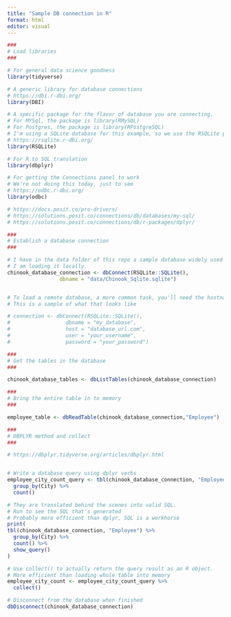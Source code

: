 ```yaml
---
title: "Sample DB connection in R"
format: html
editor: visual
---
```


```r
###
# Load libraries
###

# For general data science goodness
library(tidyverse)

# A generic library for database connections
# https://dbi.r-dbi.org/
library(DBI)

# A specific package for the flavor of database you are connecting.  
# For MYSql, the package is library(RMySQL)
# For Postgres, the package is library(RPostgreSQL)
# I'm using a SQLite database for this example, so we use the RSQLite package
# https://rsqlite.r-dbi.org/
library(RSQLite)

# For R to SQL translation
library(dbplyr)

# For getting the Connections panel to work
# We're not doing this today, just to see
# https://odbc.r-dbi.org/
library(odbc)

# https://docs.posit.co/pro-drivers/
# https://solutions.posit.co/connections/db/databases/my-sql/
# https://solutions.posit.co/connections/db/r-packages/dplyr/

###
# Establish a database connection
###

# I have in the data folder of this repo a sample database widely used in database testing, called Chinook. 
# I am loading it locally.
chinook_database_connection <- dbConnect(RSQLite::SQLite(), 
                 dbname = "data/Chinook_Sqlite.sqlite")


# To load a remote database, a more common task, you'll need the hostname, and get the database admin to give you a user and pass
# This is a sample of what that looks like

# connection <- dbConnect(RSQLite::SQLite(), 
#                  dbname = "my_database",
#                  host = "database_url.com",
#                  user = "your_username",
#                  password = "your_password")

###
# Get the tables in the database
###

chinook_database_tables <- dbListTables(chinook_database_connection)

###
# Bring the entire table in to memory 
###

employee_table <- dbReadTable(chinook_database_connection,"Employee")

###
# DBPLYR method and collect
###

# https://dbplyr.tidyverse.org/articles/dbplyr.html


# Write a database query using dplyr verbs 
employee_city_count_query <- tbl(chinook_database_connection, "Employee") %>% 
  group_by(City) %>%
  count()

# They are translated behind the scenes into valid SQL. 
# Run to see the SQL that's generated
# Probably more efficient than dplyr, SQL is a workhorse
print(
tbl(chinook_database_connection, "Employee") %>% 
  group_by(City) %>%
  count() %>%
  show_query()
)

# Use collect() to actually return the query result as an R object.
# More efficient than loading whole table into memory
employee_city_count <- employee_city_count_query %>%
  collect()

# Disconnect from the database when finished
dbDisconnect(chinook_database_connection)

```

